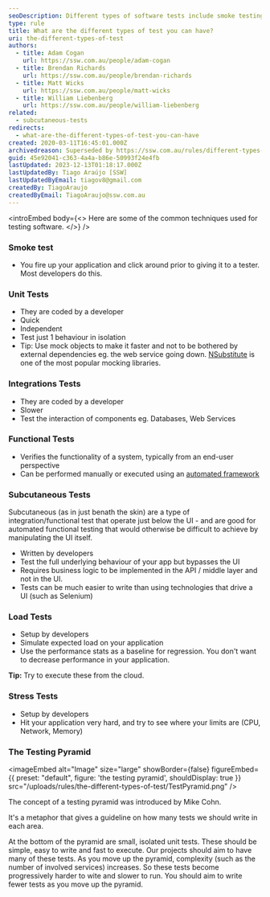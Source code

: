 ```yaml
---
seoDescription: Different types of software tests include smoke testing, unit tests, integration tests, functional tests, subcutaneous tests, load tests, and stress tests, each serving a unique purpose in ensuring application quality.
type: rule
title: What are the different types of test you can have?
uri: the-different-types-of-test
authors:
  - title: Adam Cogan
    url: https://ssw.com.au/people/adam-cogan
  - title: Brendan Richards
    url: https://ssw.com.au/people/brendan-richards
  - title: Matt Wicks
    url: https://ssw.com.au/people/matt-wicks
  - title: William Liebenberg
    url: https://ssw.com.au/people/william-liebenberg
related:
  - subcutaneous-tests
redirects:
  - what-are-the-different-types-of-test-you-can-have
created: 2020-03-11T16:45:01.000Z
archivedreason: Superseded by https://ssw.com.au/rules/different-types-of-testing
guid: 45e92041-c363-4a4a-b86e-50993f24e4fb
lastUpdated: 2023-12-13T01:18:17.000Z
lastUpdatedBy: Tiago Araújo [SSW]
lastUpdatedByEmail: tiagov8@gmail.com
createdBy: TiagoAraujo
createdByEmail: TiagoAraujo@ssw.com.au
---
```


<introEmbed
  body={<>
Here are some of the common techniques used for testing software.
  </>}
/>
### Smoke test

- You fire up your application and click around prior to giving it to a tester. Most developers do this.

### Unit Tests

- They are coded by a developer
- Quick
- Independent
- Test just 1 behaviour in isolation
- Tip: Use mock objects to make it faster and not to be bothered by external dependencies eg. the web service going down. [NSubstitute](https://nsubstitute.github.io/) is one of the most popular mocking libraries.

### Integrations Tests

- They are coded by a developer
- Slower
- Test the interaction of components eg. Databases, Web Services

### Functional Tests

- Verifies the functionality of a system, typically from an end-user perspective
- Can be performed manually or executed using an [automated framework](/automated-ui-testing)

### Subcutaneous Tests

Subcutaneous (as in just benath the skin) are a type of integration/functional test that operate just below the UI - and are good for automated functional testing that would otherwise be difficult to achieve by manipulating the UI itself.

- Written by developers
- Test the full underlying behaviour of your app but bypasses the UI
- Requires business logic to be implemented in the API / middle layer and not in the UI.
- Tests can be much easier to write than using technologies that drive a UI (such as Selenium)

### Load Tests

- Setup by developers
- Simulate expected load on your application
- Use the performance stats as a baseline for regression. You don't want to decrease performance in your application.

**Tip:** Try to execute these from the cloud.

### Stress Tests

- Setup by developers
- Hit your application very hard, and try to see where your limits are (CPU, Network, Memory)

### The Testing Pyramid


<imageEmbed
  alt="Image"
  size="large"
  showBorder={false}
  figureEmbed={{
    preset: "default",
    figure: 'the testing pyramid',
    shouldDisplay: true
  }}
  src="/uploads/rules/the-different-types-of-test/TestPyramid.png"
/>

The concept of a testing pyramid was introduced by Mike Cohn.

It's a metaphor that gives a guideline on how many tests we should write in each area.

At the bottom of the pyramid are small, isolated unit tests. These should be simple, easy to write and fast to execute. Our projects should aim to have many of these tests. As you move up the pyramid, complexity (such as the number of involved services) increases. So these tests become progressively harder to wite and slower to run. You should aim to write fewer tests as you move up the pyramid.
